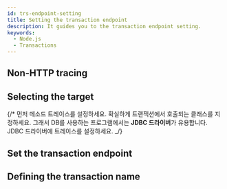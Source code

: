 ```yaml
---
id: trs-endpoint-setting
title: Setting the transaction endpoint
description: It guides you to the transaction endpoint setting.
keywords:
  - Node.js
  - Transactions
---
```



<Edpdef />

## Non-HTTP tracing


<Edptracknonhttp />

## Selecting the target

{/* 먼저 메소드 트레이스를 설정하세요. 확실하게 트랜잭션에서 호출되는 클래스를 지정하세요. 그래서 DB를 사용하는 프로그램에서는 **JDBC 드라이버**가 유용합니다. JDBC 드라이버에 트레이스를 설정하세요. _/}

<Edpselect />

## Set the transaction endpoint


<Edptrssetting />

## Defining the transaction name


<Edpnamesetting />

